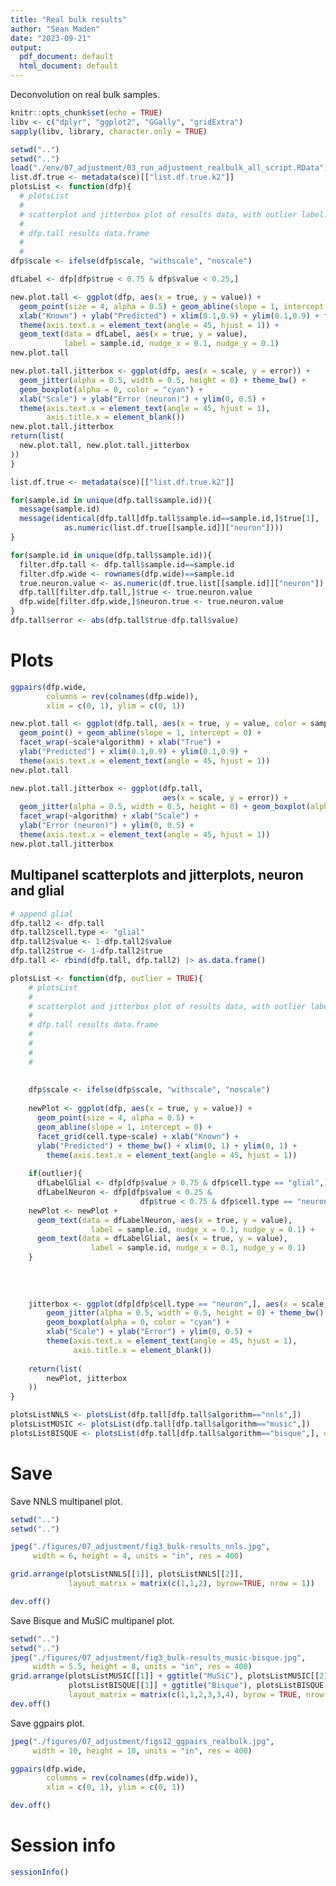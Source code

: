 ```yaml
---
title: "Real bulk results"
author: "Sean Maden"
date: "2023-09-21"
output:
  pdf_document: default
  html_document: default
---
```


Deconvolution on real bulk samples.

```r
knitr::opts_chunk$set(echo = TRUE)
libv <- c("dplyr", "ggplot2", "GGally", "gridExtra")
sapply(libv, library, character.only = TRUE)
```

```r
setwd("..")
setwd("..")
load("./env/07_adjustment/03_run_adjustment_realbulk_all_script.RData")
list.df.true <- metadata(sce)[["list.df.true.k2"]]
plotsList <- function(dfp){
  # plotsList
  # 
  # scatterplot and jitterbox plot of results data, with outlier label.
  #
  # dfp.tall results data.frame
  #
  #
dfp$scale <- ifelse(dfp$scale, "withscale", "noscale")

dfLabel <- dfp[dfp$true < 0.75 & dfp$value < 0.25,]

new.plot.tall <- ggplot(dfp, aes(x = true, y = value)) + 
  geom_point(size = 4, alpha = 0.5) + geom_abline(slope = 1, intercept = 0) + facet_wrap(~scale) + 
  xlab("Known") + ylab("Predicted") + xlim(0.1,0.9) + ylim(0.1,0.9) + theme_bw() +
  theme(axis.text.x = element_text(angle = 45, hjust = 1)) +
  geom_text(data = dfLabel, aes(x = true, y = value), 
            label = sample.id, nudge_x = 0.1, nudge_y = 0.1)
new.plot.tall

new.plot.tall.jitterbox <- ggplot(dfp, aes(x = scale, y = error)) + 
  geom_jitter(alpha = 0.5, width = 0.5, height = 0) + theme_bw() +
  geom_boxplot(alpha = 0, color = "cyan") + 
  xlab("Scale") + ylab("Error (neuron)") + ylim(0, 0.5) +
  theme(axis.text.x = element_text(angle = 45, hjust = 1),
        axis.title.x = element_blank())
new.plot.tall.jitterbox
return(list(
  new.plot.tall, new.plot.tall.jitterbox
))
}
```

```r
list.df.true <- metadata(sce)[["list.df.true.k2"]]

for(sample.id in unique(dfp.tall$sample.id)){
  message(sample.id)
  message(identical(dfp.tall[dfp.tall$sample.id==sample.id,]$true[1],
            as.numeric(list.df.true[[sample.id]]["neuron"])))
}
```
  
```r
for(sample.id in unique(dfp.tall$sample.id)){
  filter.dfp.tall <- dfp.tall$sample.id==sample.id
  filter.dfp.wide <- rownames(dfp.wide)==sample.id
  true.neuron.value <- as.numeric(df.true.list[[sample.id]]["neuron"])
  dfp.tall[filter.dfp.tall,]$true <- true.neuron.value
  dfp.wide[filter.dfp.wide,]$neuron.true <- true.neuron.value
}
dfp.tall$error <- abs(dfp.tall$true-dfp.tall$value)
```

# Plots

```r
ggpairs(dfp.wide, 
        columns = rev(colnames(dfp.wide)),
        xlim = c(0, 1), ylim = c(0, 1))
```

```r
new.plot.tall <- ggplot(dfp.tall, aes(x = true, y = value, color = sample.id)) + 
  geom_point() + geom_abline(slope = 1, intercept = 0) + 
  facet_wrap(~scale*algorithm) + xlab("True") + 
  ylab("Predicted") + xlim(0.1,0.9) + ylim(0.1,0.9) +
  theme(axis.text.x = element_text(angle = 45, hjust = 1))
new.plot.tall
```

```r
new.plot.tall.jitterbox <- ggplot(dfp.tall, 
                                  aes(x = scale, y = error)) + 
  geom_jitter(alpha = 0.5, width = 0.5, height = 0) + geom_boxplot(alpha = 0, color = "cyan") +
  facet_wrap(~algorithm) + xlab("Scale") + 
  ylab("Error (neuron)") + ylim(0, 0.5) +
  theme(axis.text.x = element_text(angle = 45, hjust = 1))
new.plot.tall.jitterbox
```

## Multipanel scatterplots and jitterplots, neuron and glial

```r
# append glial
dfp.tall2 <- dfp.tall
dfp.tall2$cell.type <- "glial"
dfp.tall2$value <- 1-dfp.tall2$value
dfp.tall2$true <- 1-dfp.tall2$true
dfp.tall <- rbind(dfp.tall, dfp.tall2) |> as.data.frame()

plotsList <- function(dfp, outlier = TRUE){
    # plotsList
    # 
    # scatterplot and jitterbox plot of results data, with outlier label.
    #
    # dfp.tall results data.frame
    #
    #
    #
    #
  
    
    dfp$scale <- ifelse(dfp$scale, "withscale", "noscale")
    
    newPlot <- ggplot(dfp, aes(x = true, y = value)) + 
      geom_point(size = 4, alpha = 0.5) + 
      geom_abline(slope = 1, intercept = 0) + 
      facet_grid(cell.type~scale) + xlab("Known") + 
      ylab("Predicted") + theme_bw() + xlim(0, 1) + ylim(0, 1) +
        theme(axis.text.x = element_text(angle = 45, hjust = 1))
        
    if(outlier){
      dfLabelGlial <- dfp[dfp$value > 0.75 & dfp$cell.type == "glial",]
      dfLabelNeuron <- dfp[dfp$value < 0.25 & 
                             dfp$true < 0.75 & dfp$cell.type == "neuron",]
    newPlot <- newPlot +
      geom_text(data = dfLabelNeuron, aes(x = true, y = value), 
                  label = sample.id, nudge_x = 0.1, nudge_y = 0.1) +
      geom_text(data = dfLabelGlial, aes(x = true, y = value), 
                  label = sample.id, nudge_x = 0.1, nudge_y = 0.1)
    }
    
    
    
      
    jitterbox <- ggplot(dfp[dfp$cell.type == "neuron",], aes(x = scale, y = error)) + 
        geom_jitter(alpha = 0.5, width = 0.5, height = 0) + theme_bw() +
        geom_boxplot(alpha = 0, color = "cyan") + 
        xlab("Scale") + ylab("Error") + ylim(0, 0.5) +
        theme(axis.text.x = element_text(angle = 45, hjust = 1),
              axis.title.x = element_blank())
    
    return(list(
        newPlot, jitterbox
    ))
}

plotsListNNLS <- plotsList(dfp.tall[dfp.tall$algorithm=="nnls",])
plotsListMUSIC <- plotsList(dfp.tall[dfp.tall$algorithm=="music",])
plotsListBISQUE <- plotsList(dfp.tall[dfp.tall$algorithm=="bisque",], outlier = FALSE)

```

# Save

Save NNLS multipanel plot.

```r
setwd("..")
setwd("..")

jpeg("./figures/07_adjustment/fig3_bulk-results_nnls.jpg", 
     width = 6, height = 4, units = "in", res = 400)

grid.arrange(plotsListNNLS[[1]], plotsListNNLS[[2]],  
             layout_matrix = matrix(c(1,1,2), byrow=TRUE, nrow = 1))

dev.off()

```

Save Bisque and MuSiC multipanel plot.

```r
setwd("..")
setwd("..")
jpeg("./figures/07_adjustment/fig3_bulk-results_music-bisque.jpg", 
     width = 5.5, height = 8, units = "in", res = 400)
grid.arrange(plotsListMUSIC[[1]] + ggtitle("MuSiC"), plotsListMUSIC[[2]] + ggtitle(""), 
             plotsListBISQUE[[1]] + ggtitle("Bisque"), plotsListBISQUE[[2]] + ggtitle(""), 
             layout_matrix = matrix(c(1,1,2,3,3,4), byrow = TRUE, nrow = 2))
dev.off()

```

Save ggpairs plot.

```r
jpeg("./figures/07_adjustment/figs12_ggpairs_realbulk.jpg", 
     width = 10, height = 10, units = "in", res = 400)

ggpairs(dfp.wide, 
        columns = rev(colnames(dfp.wide)),
        xlim = c(0, 1), ylim = c(0, 1))

dev.off()
```

# Session info

```r
sessionInfo()
```
